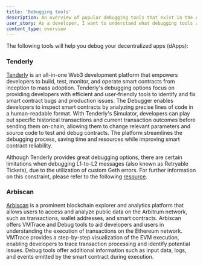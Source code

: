 ```yaml
---
title: 'Debugging tools'
description: An overview of popular debugging tools that exist in the Arbitrum ecosystem
user_story: As a developer, I want to understand what debugging tools are available in the Arbitrum ecosystem.
content_type: overview
---
```



<KnowMoreToolsBox />

The following tools will help you debug your decentralized apps (dApps):

### Tenderly

[Tenderly](https://tenderly.co/) is an all-in-one Web3 development platform that empowers developers to build, test, monitor, and operate smart contracts from inception to mass adoption. Tenderly's debugging options focus on providing developers with efficient and user-friendly tools to identify and fix smart contract bugs and production issues. The Debugger enables developers to inspect smart contracts by analyzing precise lines of code in a human-readable format. With Tenderly's Simulator, developers can play out specific historical transactions and current transaction outcomes before sending them on-chain, allowing them to change relevant parameters and source code to test and debug contracts. The platform streamlines the debugging process, saving time and resources while improving smart contract reliability.

Although Tenderly provides great debugging options, there are certain limitations when debugging L1-to-L2 messages (also known as Retryable Tickets), due to the utilization of custom Geth errors. For further information on this constraint, please refer to the following [resource](/for-devs/troubleshooting-building#i-tried-to-create-a-retryable-ticket-but-the-transaction-reverted-on-l1--how-can-i-debug-the-issue).

### Arbiscan

[Arbiscan](https://arbiscan.io/) is a prominent blockchain explorer and analytics platform that allows users to access and analyze public data on the Arbitrum network, such as transactions, wallet addresses, and smart contracts. Arbiscan offers VMTrace and Debug tools to aid developers and users in understanding the execution of transactions on the Ethereum network. VMTrace provides a step-by-step visualization of the EVM execution, enabling developers to trace transaction processing and identify potential issues. Debug tools offer additional information such as input data, logs, and events emitted by the smart contract during execution.
